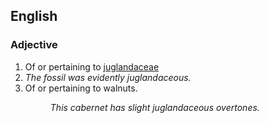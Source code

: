 ==English==

===Adjective===
# Of or pertaining to [[juglandaceae]]
# ''The fossil was evidently juglandaceous.''
# Of or pertaining to walnuts.
#: ''This cabernet has slight juglandaceous overtones.''